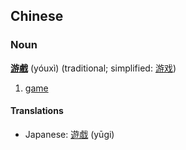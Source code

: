 ==Chinese==
===Noun===
'''[[游]][[戲]]''' (yóuxì) (traditional; simplified: [[游戏]])

# [[game]]

====Translations====
<!-- please don't move the japanese translations - it's very handy being able to compare them right here -->
*Japanese: [[遊戯]] (yūgi)